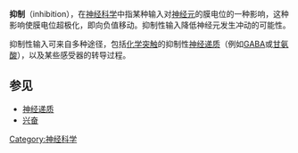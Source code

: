 '''抑制'''（inhibition），在[[神经科学|神经科学]]中指某种输入对[[神经元|神经元]]的膜电位的一种影响，这种影响使膜电位超极化，即向负值移动。抑制性输入降低神经元发生冲动的可能性。

抑制性输入可来自多种途径，包括[[化学突触|化学突触]]的抑制性[[神经递质|神经递质]]（例如[[GABA|GABA]]或[[甘氨酸|甘氨酸]]），以及某些感受器的转导过程。

==参见==
* [[神经递质|神经递质]]
* [[兴奋|兴奋]]

[[Category:神经科学|Category:神经科学]]